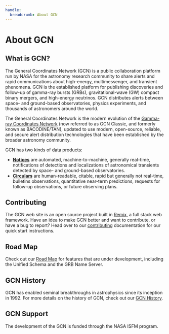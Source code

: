 ```yaml
---
handle:
  breadcrumb: About GCN
---
```



# About GCN

## What is GCN?

The General Coordinates Network (GCN) is a public collaboration platform run by NASA for the astronomy research community to share alerts and rapid communications about high-energy, multimessenger, and transient phenomena. GCN is the established platform for publishing discoveries and follow-up of gamma-ray bursts (GRBs), gravitational-wave (GW) compact binary mergers, and high-energy neutrinos. GCN distributes alerts between space- and ground-based observatories, physics experiments, and thousands of astronomers around the world.

The General Coordinates Network is the modern evolution of the [Gamma-ray Coordinates Network](https://gcn.gsfc.nasa.gov) (now referred to as GCN Classic, and formerly known as BACODINE/TAN), updated to use modern, open-source, reliable, and secure alert distribution technologies that have been established by the broader astronomy community.

GCN has two kinds of data products:

- [**Notices**](/notices) are automated, machine-to-machine, generally real-time, notifications of detections and localizations of astronomical transients detected by space- and ground-based observatories.
- [**Circulars**](/circulars) are human-readable, citable, rapid but generally not real-time, bulletins observations, quantitative near-term predictions, requests for follow-up observations, or future observing plans.

## Contributing

The GCN web site is an open source project built in [Remix](https://remix.run), a full stack web framework. Have an idea to make GCN better and want to contribute, or have a bug to report? Head over to our [contributing](/docs/contributing) documentation for our quick start instructions.

## Road Map

Check out our [Road Map](roadmap.md) for features that are under development, including the Unified Schema and the GRB Name Server.

## GCN History

GCN has enabled seminal breakthroughs in astrophysics since its inception in 1992. For more details on the history of GCN, check out our [GCN History](history.md).

## GCN Support

The development of the GCN is funded through the NASA ISFM program.
